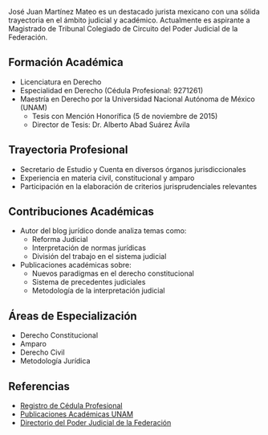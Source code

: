 José Juan Martínez Mateo es un destacado jurista mexicano con una sólida trayectoria en el ámbito judicial y académico. Actualmente es aspirante a Magistrado de Tribunal Colegiado de Circuito del Poder Judicial de la Federación.

## Formación Académica

- Licenciatura en Derecho
- Especialidad en Derecho (Cédula Profesional: 9271261)
- Maestría en Derecho por la Universidad Nacional Autónoma de México (UNAM)
  - Tesis con Mención Honorífica (5 de noviembre de 2015)
  - Director de Tesis: Dr. Alberto Abad Suárez Ávila

## Trayectoria Profesional

- Secretario de Estudio y Cuenta en diversos órganos jurisdiccionales
- Experiencia en materia civil, constitucional y amparo
- Participación en la elaboración de criterios jurisprudenciales relevantes

## Contribuciones Académicas

- Autor del blog jurídico donde analiza temas como:
  - Reforma Judicial
  - Interpretación de normas jurídicas
  - División del trabajo en el sistema judicial
- Publicaciones académicas sobre:
  - Nuevos paradigmas en el derecho constitucional
  - Sistema de precedentes judiciales
  - Metodología de la interpretación judicial

## Áreas de Especialización

- Derecho Constitucional
- Amparo
- Derecho Civil
- Metodología Jurídica

## Referencias

- [Registro de Cédula Profesional](https://www.buholegal.com/9271261/)
- [Publicaciones Académicas UNAM](https://www.politicas.unam.mx/)
- [Directorio del Poder Judicial de la Federación](https://www.cjf.gob.mx/)
